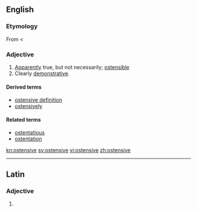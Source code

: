 ==English==

===Etymology===
From {{etyl|fr|en}} {{term|ostensif|lang=fr}} < {{etyl|ML.|en}} {{term|ostensivus|lang=la}}

===Adjective===
{{en-adj}}

# [[apparently|Apparently]] true, but not necessarily; [[ostensible]]
# Clearly [[demonstrative]].

====Derived terms====
* [[ostensive definition]]
* [[ostensively]]

====Related terms====
* [[ostentatious]]
* [[ostentation]]

[[kn:ostensive]]
[[sv:ostensive]]
[[vi:ostensive]]
[[zh:ostensive]]

----
==Latin==

===Adjective===
{{la-adj-form|ostensive}}

# {{inflection of|ostensivus|ostensivus|voc|m|s|lang=la}}
{{count page|[[Wiktionary:Page count]]}}
{{rfc-auto}}